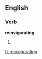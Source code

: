 ==English==

===Verb===
'''reinvigorating'''

# {{present participle of|[[reinvigorate]]}}

[[fr:reinvigorating]]
